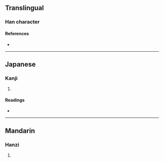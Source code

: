 {{character info/new}}
==Translingual==

===Han character===
{{Han char|rn=102|rad=田|as=04|sn=9|four=|canj=WQO|ids=⿰田夫}}

====References====
* {{Han ref|kx=0760.110|dkj=21768|dj=1170.050|hdz=42531.080|uh=7549|ud=30025}}

----

==Japanese==

===Kanji===
{{ja-kanji|grade=|rs=田04}}

# {{rfdef|ja|sort=田04}}

====Readings====
* {{ja-readings
|goon=ぶ
|kanon=ふ
|kun=たがや-す
|nanori=}}

----

==Mandarin==

===Hanzi===
{{cmn-hanzi|pin=[[fú]] ([[fu2]])|wg=fu<sup>2</sup>}}

# {{rfdef|cmn|sort=田04}}